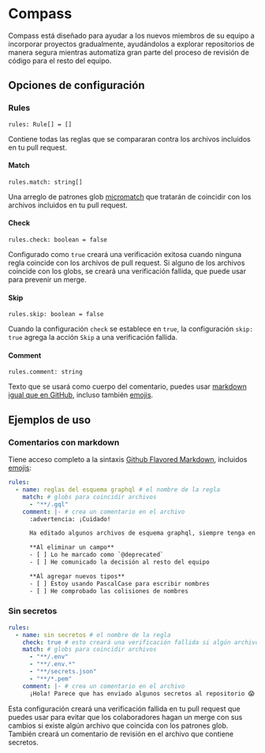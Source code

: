 
# <Compass size={96} /> Compass

Compass está diseñado para ayudar a los nuevos miembros de su equipo a incorporar proyectos gradualmente, ayudándolos a explorar repositorios de manera segura mientras automatiza gran parte del proceso de revisión de código para el resto del equipo.

## Opciones de configuración

### Rules

```tsx
rules: Rule[] = []
```

Contiene todas las reglas que se compararan contra los archivos incluidos en tu pull request.

#### Match

```tsx
rules.match: string[]
```

Una arreglo de patrones glob [micromatch](https://github.com/micromatch/micromatch) que tratarán de coincidir con los archivos incluidos en tu pull request.

#### Check

```tsx
rules.check: boolean = false
```

Configurado como `true` creará una verificación exitosa cuando ninguna regla coincide con los archivos de pull request. Si alguno de los archivos coincide con los globs, se creará una verificación fallida, que puede usar para prevenir un merge.

#### Skip

```tsx
rules.skip: boolean = false
```

Cuando la configuración `check` se establece en `true`, la configuración `skip: true` agrega la acción `Skip` a una verificación fallida.

#### Comment

```tsx
rules.comment: string
```

Texto que se usará como cuerpo del comentario, puedes usar [markdown igual que en GitHub](https://guides.github.com/features/mastering-markdown/#GitHub-flavored-markdown), incluso también [emojis](https://github.com/ikatyang/emoji-cheat-sheet/blob/master/README.md).

## Ejemplos de uso

### Comentarios con markdown

Tiene acceso completo a la sintaxis [Github Flavored Markdown](https://guides.github.com/features/mastering-markdown/#GitHub-flavored-markdown), incluidos [emojis](https://github.com/ikatyang/emoji-cheat-sheet/blob/master/README.md):

```yaml
rules:
  - name: reglas del esquema graphql # el nombre de la regla
    match: # globs para coincidir archivos
      - "**/.gql"
    comment: |- # crea un comentario en el archivo
      :advertencia: ¡Cuidado!

      Ha editado algunos archivos de esquema graphql, siempre tenga en cuenta lo siguiente:

      **Al eliminar un campo**
      - [ ] Lo he marcado como `@deprecated`
      - [ ] He comunicado la decisión al resto del equipo

      **Al agregar nuevos tipos**
      - [ ] Estoy usando PascalCase para escribir nombres
      - [ ] He comprobado las colisiones de nombres
```

### Sin secretos

```yaml
rules:
  - name: sin secretos # el nombre de la regla
    check: true # esto creará una verificación fallida si algún archivo coincide
    match: # globs para coincidir archivos
      - "**/.env"
      - "**/.env.*"
      - "**/secrets.json"
      - "**/*.pem"
    comment: |- # crea un comentario en el archivo
      ¡Hola! Parece que has enviado algunos secretos al repositorio 😱
```

Esta configuración creará una verificación fallida en tu pull request que puedes usar para evitar que los colaboradores hagan un merge con sus cambios si existe algún archivo que coincida con los patrones glob. También creará un comentario de revisión en el archivo que contiene secretos.
